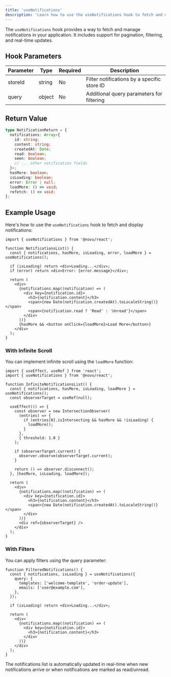 ```yaml
---
title: 'useNotifications'
description: 'Learn how to use the useNotifications hook to fetch and manage notifications in your React application'
---
```



The `useNotifications` hook provides a way to fetch and manage notifications in your application. It includes support for pagination, filtering, and real-time updates.

## Hook Parameters

| Parameter | Type   | Required | Description                                 |
| --------- | ------ | -------- | ------------------------------------------- |
| storeId   | string | No       | Filter notifications by a specific store ID |
| query     | object | No       | Additional query parameters for filtering   |

## Return Value

```typescript
type NotificationReturn = {
  notifications: Array<{
    id: string;
    content: string;
    createdAt: Date;
    read: boolean;
    seen: boolean;
    // ... other notification fields
  }>;
  hasMore: boolean;
  isLoading: boolean;
  error: Error | null;
  loadMore: () => void;
  refetch: () => void;
};
```

## Example Usage

Here's how to use the `useNotifications` hook to fetch and display notifications:

```tsx
import { useNotifications } from '@novu/react';

function NotificationsList() {
  const { notifications, hasMore, isLoading, error, loadMore } = useNotifications();

  if (isLoading) return <div>Loading...</div>;
  if (error) return <div>Error: {error.message}</div>;

  return (
    <div>
      {notifications.map((notification) => (
        <div key={notification.id}>
          <h3>{notification.content}</h3>
          <span>{new Date(notification.createdAt).toLocaleString()}</span>
          <span>{notification.read ? 'Read' : 'Unread'}</span>
        </div>
      ))}
      {hasMore && <button onClick={loadMore}>Load More</button>}
    </div>
  );
}
```

### With Infinite Scroll

You can implement infinite scroll using the `loadMore` function:

```tsx
import { useEffect, useRef } from 'react';
import { useNotifications } from '@novu/react';

function InfiniteNotificationsList() {
  const { notifications, hasMore, isLoading, loadMore } = useNotifications();
  const observerTarget = useRef(null);

  useEffect(() => {
    const observer = new IntersectionObserver(
      (entries) => {
        if (entries[0].isIntersecting && hasMore && !isLoading) {
          loadMore();
        }
      },
      { threshold: 1.0 }
    );

    if (observerTarget.current) {
      observer.observe(observerTarget.current);
    }

    return () => observer.disconnect();
  }, [hasMore, isLoading, loadMore]);

  return (
    <div>
      {notifications.map((notification) => (
        <div key={notification.id}>
          <h3>{notification.content}</h3>
          <span>{new Date(notification.createdAt).toLocaleString()}</span>
        </div>
      ))}
      <div ref={observerTarget} />
    </div>
  );
}
```

### With Filters

You can apply filters using the query parameter:

```tsx
function FilteredNotifications() {
  const { notifications, isLoading } = useNotifications({
    query: {
      templates: ['welcome-template', 'order-update'],
      emails: ['user@example.com'],
    },
  });

  if (isLoading) return <div>Loading...</div>;

  return (
    <div>
      {notifications.map((notification) => (
        <div key={notification.id}>
          <h3>{notification.content}</h3>
        </div>
      ))}
    </div>
  );
}
```

<Callout type="info">
  The notifications list is automatically updated in real-time when new notifications arrive or when
  notifications are marked as read/unread.
</Callout>
